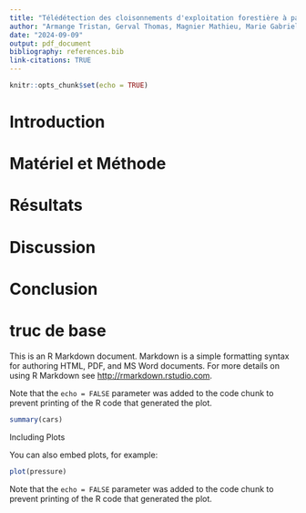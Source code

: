 ---
title: "Télédétection des cloisonnements d'exploitation forestière à partir de données LiDaR"
author: "Armange Tristan, Gerval Thomas, Magnier Mathieu, Marie Gabriel"
date: "2024-09-09"
output: pdf_document
bibliography: references.bib
link-citations: TRUE
---

```{r setup, include=FALSE}
knitr::opts_chunk$set(echo = TRUE)
```

# Introduction



# Matériel et Méthode

# Résultats

# Discussion

# Conclusion






# truc de base 
This is an R Markdown document. Markdown is a simple formatting syntax for authoring HTML, PDF, and MS Word documents. For more details on using R Markdown see <http://rmarkdown.rstudio.com>.

Note that the `echo = FALSE` parameter was added to the code chunk to prevent printing of the R code that generated the plot.

```{r cars}
summary(cars)
```

 Including Plots

You can also embed plots, for example:

```{r pressure, echo=FALSE}
plot(pressure)
```

Note that the `echo = FALSE` parameter was added to the code chunk to prevent printing of the R code that generated the plot.